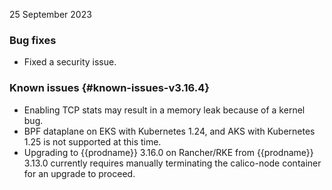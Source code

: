 25 September 2023

### Bug fixes
- Fixed a security issue.

### Known issues {#known-issues-v3.16.4}

- Enabling TCP stats may result in a memory leak because of a kernel bug.
- BPF dataplane on EKS with Kubernetes 1.24, and AKS with Kubernetes 1.25 is not supported at this time.
- Upgrading to {{prodname}} 3.16.0 on Rancher/RKE from {{prodname}} 3.13.0 currently requires manually terminating the calico-node container for an upgrade to proceed.